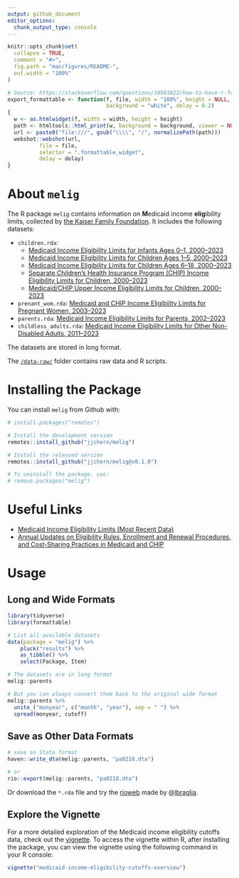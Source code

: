 ```yaml
---
output: github_document
editor_options: 
  chunk_output_type: console
---
```


<!-- README.md is generated from README.Rmd. Please edit that file -->

```r
knitr::opts_chunk$set(
  collapse = TRUE,
  comment = "#>",
  fig.path = "man/figures/README-",
  out.width = "100%"
)

# Source: https://stackoverflow.com/questions/34983822/how-to-have-r-formattable-rendered-to-pdf-output-and-how-to-have-percents-in-the
export_formattable <- function(f, file, width = "100%", height = NULL, 
                               background = "white", delay = 0.2)
{
  w <- as.htmlwidget(f, width = width, height = height)
  path <- htmltools::html_print(w, background = background, viewer = NULL)
  url <- paste0("file:///", gsub("\\\\", "/", normalizePath(path)))
  webshot::webshot(url,
          file = file,
          selector = ".formattable_widget",
          delay = delay)
}
```

# About `melig`

The R package `melig` contains information on **M**edicaid income **elig**ibility limits, collected by [the Kaiser Family Foundation](http://kff.org/data-collection/trends-in-medicaid-income-eligibility-limits/). It includes the following datasets:

- `children.rda`: 
    - [Medicaid Income Eligibility Limits for Infants Ages 0–1, 2000–2023](https://www.kff.org/medicaid/state-indicator/medicaid-income-eligibility-limits-for-infants-ages-0-1/)
    - [Medicaid Income Eligibility Limits for Children Ages 1–5, 2000–2023](https://www.kff.org/medicaid/state-indicator/medicaid-income-eligibility-limits-for-children-ages-1-5/)
    - [Medicaid Income Eligibility Limits for Children Ages 6–18, 2000–2023](https://www.kff.org/medicaid/state-indicator/medicaid-income-eligibility-limits-for-children-ages-6-18/)
    - [Separate Children’s Health Insurance Program (CHIP) Income Eligibility Limits for Children, 2000–2023](https://www.kff.org/medicaid/state-indicator/separate-childrens-health-insurance-program-chip-income-eligibility-limits-for-children/)
    - [Medicaid/CHIP Upper Income Eligibility Limits for Children, 2000–2023](https://www.kff.org/medicaid/state-indicator/medicaidchip-upper-income-eligibility-limits-for-children/)
    
- `prenant_wom.rda`: [Medicaid and CHIP Income Eligibility Limits for Pregnant Women, 2003–2023](https://www.kff.org/medicaid/state-indicator/medicaid-and-chip-income-eligibility-limits-for-pregnant-women/)
- `parents.rda`: [Medicaid Income Eligibility Limits for Parents, 2002–2023](https://www.kff.org/medicaid/state-indicator/medicaid-income-eligibility-limits-for-parents/)
- `childless_adults.rda`:  [Medicaid Income Eligibility Limits for Other Non-Disabled Adults, 2011–2023](https://www.kff.org/medicaid/state-indicator/medicaid-income-eligibility-limits-for-other-non-disabled-adults/)

The datasets are stored in long format.

The [`/data-raw/`](https://github.com/jjchern/melig/tree/master/data-raw) folder contains raw data and R scripts.

# Installing the Package

You can install `melig` from Github with:

```R
# install.packages("remotes")

# Install the development version
remotes::install_github("jjchern/melig")

# Install the released version
remotes::install_github("jjchern/melig@v0.1.0")

# To uninstall the package, use:
# remove.packages("melig")
```

# Useful Links

- [Medicaid Income Eligibility Limits (Most Recent Data)](http://kff.org/state-category/medicaid-chip/medicaidchip-eligibility-limits/)
- [Annual Updates on Eligibility Rules, Enrollment and Renewal Procedures, and Cost-Sharing Practices in Medicaid and CHIP](http://kff.org/medicaid/report/annual-updates-on-eligibility-rules-enrollment-and/)

# Usage

## Long and Wide Formats

```r
library(tidyverse)
library(formattable)

# List all available datasets
data(package = "melig") %>% 
    pluck("results") %>% 
    as_tibble() %>% 
    select(Package, Item)

# The datasets are in long format
melig::parents

# But you can always convert them back to the original wide format
melig::parents %>% 
  unite_("monyear", c("month", "year"), sep = " ") %>% 
  spread(monyear, cutoff)
```

## Save as Other Data Formats

```r
# save as Stata format
haven::write_dta(melig::parents, "pa0218.dta")

# or
rio::export(melig::parents, "pa0218.dta")
```

Or download the `*.rda` file and try the [rioweb](https://lbraglia.shinyapps.io/rioweb) made by @[lbraglia](https://github.com/lbraglia).

## Explore the Vignette

For a more detailed exploration of the Medicaid income eligibility cutoffs data, check out the [vignette](https://jjchern.github.io/melig/articles/medicaid-income-eligibility-cutoffs-overview.html). To access the vignette within R, after installing the package, you can view the vignette using the following command in your R console:

```r
vignette("medicaid-income-eligibility-cutoffs-overview")
```

